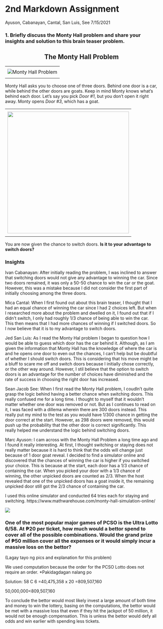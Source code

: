 2nd Markdown Assignment
================
Ayuson, Cabanayan, Cantal, San Luis, See
7/15/2021

### __1. Briefly discuss the Monty Hall problem and share your insights and solution to this brain teaser problem.__

<center>
<h2>
The Monty Hall Problem
</h2>
</center>
---
<center>
<img src="https://rss.onlinelibrary.wiley.com/cms/asset/8ebcd8a4-8ed5-4fc5-a1e5-1267cf97dcf3/sign696-gra-0001-m.jpg" alt="Monty Hall Problem"/>
</center>
---

Monty Hall asks you to choose one of three doors. Behind one door is a car, while behind the other doors are goats. Keep in mind Monty knows what's behind each door. Let's say you pick _Door #1_, but you don't open it right away. Monty opens _Door #3_, which has a goat.

---
<center>
<img src="https://upload.wikimedia.org/wikipedia/commons/thumb/3/3f/Monty_open_door.svg/1200px-Monty_open_door.svg.png" width="400" class="center"/>
</center>
---
You are now given the chance to switch doors. **Is it to your advantage to switch doors?**

### __Insights__

Ivan Cabanayan: After initially reading the problem, I was inclined to answer that switching doors would not give any advantage to winning the car. Since two doors remained, it was only a 50-50 chance to win the car or the goat. However, this was a mistake because I did not consider the first part of initially choosing among the three doors.

Mica Cantal: When I first found out about this brain teaser, I thought that I had an equal chance of winning the car since I had 2 choices left. But when I researched more about the problem and dwelled on it, I found out that if I didn't switch, I only had roughly 1/3 chance of being able to win the car. This then means that I had more chances of winning if I switched doors. So I now believe that it is to my advantage to switch doors.

Jed San Luis: As I read the Monty Hal problem I began to question how I would be able to guess which door has the car behind it. Although, as I am given the information that Monty Hall has the knowledge of where the car is and he opens one door to even out the chances, I can't help but be doubtful of whether I should switch doors. This is considering that his move might be a bluff to scare me off and switch doors because I initially chose correctly, or the other way around. However, I stil believe that the option to switch doors is an advantage for the number of choices have diminished and the rate of success in choosing the right door has increased. 

Sean Jacob See: When I first read the Monty Hall problem, I coudln't quite grasp the logic behind having a better chance when switching doors. This really confused me for a long time. I thought to myself that it wouldn't matter whether one door was removed or not. But as I continues to read on it, I was faced with a dillema wherein there are 300 doors instead. This really put my mind to the test as you would have 1/300 chance in getting the door correct at the start. However, as 298 doors were removed, this would push up the probability that the other door is correct significantly. This really helped me understand the logic behind switching doors.

Marc Ayuson: I cam across with the Monty Hall Problem a long time ago and I found it really interesting. At first, I thought switching or staying does not really matter because it is hard to think that the odds will change just because of 1 door goat reveal. I decided to find a simulator online and discovered that the chances of winning the car is higher if you switched your choice. This is because at the start, each door has a 1/3 chance of containing the car. When you picked your door with a 1/3 chance of winning, the other unpicked doors are counted as 2/3. When the host revealed that one of the unpicked doors has a goat inside it, the remaining unpicked door still got the 2/3 chance of containing the car.

I used this online simulator and conducted 64 tries each for staying and switching. https://www.mathwarehouse.com/monty-hall-simulation-online/

![](https://scontent.fcrk3-1.fna.fbcdn.net/v/t1.15752-9/217397061_229157429060316_492602764538628609_n.png?_nc_cat=100&ccb=1-3&_nc_sid=ae9488&_nc_eui2=AeH39k2i89OEXFm3hD7hqQF3BwTq5jp9GuMHBOrmOn0a45jtEBZpRQ5fU1I6M6MlAoeZ_5-ReHjbtj4_oolnGt-b&_nc_ohc=AWnkVj_8pxEAX_MES1Q&_nc_ht=scontent.fcrk3-1.fna&oh=0b00895abc5449ffcc9fc5ddf7021215&oe=60F5A1AF)

### __One of the most popular major games of PCSO is the Ultra Lotto 6/58. At ₱20 per ticket, how much would a bettor spend to cover all of the possible combinations. Would the grand prize of ₱50 million cover all the expenses or it would simply incur a massive loss on the bettor?__

(Lagay tayo ng pics and explanation for this problem)

We used computation because the order for the PCSO Lotto does not require an order.
*Pakidagdagan nalang po

Solution: 58 C 6
=40,475,358 x 20 
=809,507,160 

50,000,000<809,507,160

To conclude the bettor would most likely invest a large amount of both time and money to win the lottery, basing on the computations, the bettor would be met with a massive loss that even if they hit the jackpot of 50 million, it would not be enough compensation. This is unless the bettor would defy all odds and win earlier with spending less tickets.
